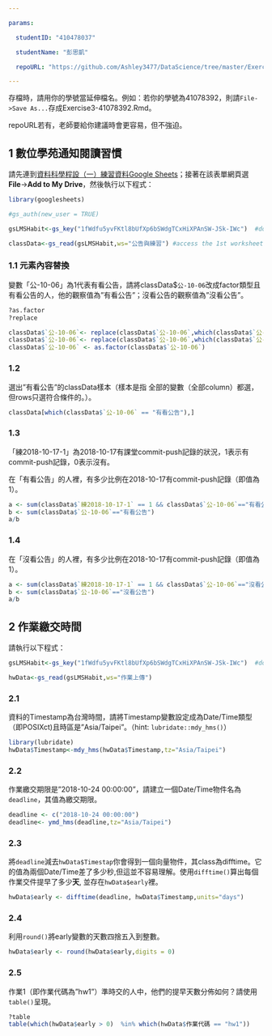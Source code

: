 ```yaml
---

params:

  studentID: "410478037"

  studentName: "彭思凱"

  repoURL: "https://github.com/Ashley3477/DataScience/tree/master/Exercise"

---
```


存檔時，請用你的學號當延伸檔名。例如：若你的學號為41078392，則請`File->Save As...`存成Exercise3-41078392.Rmd。



repoURL若有，老師要給你建議時會更容易，但不強迫。



## 1 數位學苑通知閱讀習慣

請先連到[資料科學程設（一）練習資料Google Sheets](https://docs.google.com/spreadsheets/d/1fWdfu5yvFKtl8bUfXp6bSWdgTCxHiXPAnSW-JSk-IWc/edit#gid=2059291896)；接著在該表單網頁選**File**->**Add to My Drive**，然後執行以下程式：



```r

library(googlesheets)

#gs_auth(new_user = TRUE)

gsLMSHabit<-gs_key("1fWdfu5yvFKtl8bUfXp6bSWdgTCxHiXPAnSW-JSk-IWc")  #download sheet information as an object

classData<-gs_read(gsLMSHabit,ws="公告與練習") #access the 1st worksheet

```



### 1.1 元素內容替換

變數「公-10-06」為1代表有看公告，請將classData$`公-10-06`改成factor類型且有看公告的人，他的觀察值為"有看公告"；沒看公告的觀察值為"沒看公告"。
```r
?as.factor
?replace
````

```r

classData$`公-10-06`<- replace(classData$`公-10-06`,which(classData$`公-10-06` == 1),"有看公告")
classData$`公-10-06`<- replace(classData$`公-10-06`,which(classData$`公-10-06` == 0),"沒看公告")
classData$`公-10-06` <- as.factor(classData$`公-10-06`)
```



### 1.2 

選出"有看公告"的classData樣本（樣本是指 全部的變數（全部column）都選，但rows只選符合條件的。）。



```r
classData[which(classData$`公-10-06` == "有看公告"),]
```
### 1.3

「練2018-10-17-1」為2018-10-17有課堂commit-push記錄的狀況，1表示有commit-push記錄，0表示沒有。



在「有看公告」的人裡，有多少比例在2018-10-17有commit-push記錄（即值為1）。



```r

a <- sum(classData$`練2018-10-17-1` == 1 && classData$`公-10-06`=="有看公告") 
b <- sum(classData$`公-10-06`=="有看公告")
a/b
``` 



### 1.4

在「沒看公告」的人裡，有多少比例在2018-10-17有commit-push記錄（即值為1）。


```r
a <- sum(classData$`練2018-10-17-1` == 1 && classData$`公-10-06`=="沒看公告") 
b <- sum(classData$`公-10-06`=="沒看公告")
a/b
```



## 2 作業繳交時間



請執行以下程式： 

```r

gsLMSHabit<-gs_key("1fWdfu5yvFKtl8bUfXp6bSWdgTCxHiXPAnSW-JSk-IWc")  #download sheet information as an object

hwData<-gs_read(gsLMSHabit,ws="作業上傳") 

```
### 2.1

資料的Timestamp為台灣時間，請將Timestamp變數設定成為Date/Time類型（即POSIXct)且時區是"Asia/Taipei"。（hint: `lubridate::mdy_hms()`）

```r
library(lubridate)
hwData$Timestamp<-mdy_hms(hwData$Timestamp,tz="Asia/Taipei")
```
### 2.2

作業繳交期限是"2018-10-24 00:00:00"，請建立一個Date/Time物件名為`deadline`，其值為繳交期限。



```r
deadline <- c("2018-10-24 00:00:00")
deadline<- ymd_hms(deadline,tz="Asia/Taipei")
```



### 2.3

將`deadline`減去`hwData$Timestap`你會得到一個向量物件，其class為difftime。它的值為兩個Date/Time差了多少秒,但這並不容易理解。使用`difftime()`算出每個作業交件提早了多少**天**, 並存在`hwData$early`裡。



```r
hwData$early <- difftime(deadline, hwData$Timestamp,units="days")
```



### 2.4

利用`round()`將early變數的天數四捨五入到整數。



```r
hwData$early <- round(hwData$early,digits = 0)
```



### 2.5

作業1（即作業代碼為"hw1"）準時交的人中，他們的提早天數分佈如何？請使用`table()`呈現。



```r
?table
table(which(hwData$early > 0)  %in% which(hwData$作業代碼 == "hw1"))
```

